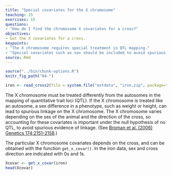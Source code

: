 ```yaml
---
title: "Special covariates for the X chromosome"
teaching: 15
exercises: 15
questions:
- "How do I find the chromosome X covariates for a cross?"
objectives:
- Get the X covariates for a cross.
keypoints:
- "The X chromosome requires special treatment in QTL mapping."
- "Special covariates such as sex should be included to avoid spurious evidence of linkage."
source: Rmd
---
```


```r
source("../bin/chunk-options.R")
knitr_fig_path("04-")
```

```r
iron <- read_cross2(file = system.file("extdata", "iron.zip", package="qtl2") )
```
The X chromosome must be treated differently from the autosomes in the mapping of quantitative trait loci (QTL). If the X chromosome is treated like an autosome, a sex difference in a phenotype, such as weight or height, can lead to spurious linkage on the X chromosome. The X chromosome varies depending on the sex of the animal and the direction of the cross, so accounting for these covariates is important under the null hypothesis of no QTL, to avoid spurious evidence of linkage. (See [Broman et al. (2006) Genetics 174:2151-2158](http://www.genetics.org/content/174/4/2151.long).)

The particular X chromosome covariates depends on the cross, and can be obtained with the function `get_x_covar()`. In the iron data, sex and cross direction are indicated with 0s and 1s.

```r
Xcovar <- get_x_covar(iron)
head(Xcovar)
```
